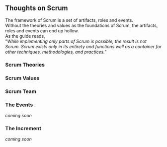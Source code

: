 
## Thoughts on Scrum

The framework of Scrum is a set of artifacts, roles and events.  
Without the theories and values as the foundations of Scrum, the artifacts, roles and events can end up hollow.  
As the guide reads,  
"_While implementing only parts of Scrum is possible, the result is not Scrum. Scrum exists only in its entirety and functions well as a container for other techniques, methodologies, and practices._"

### <Link to="/scrum/the-theories">Scrum Theories</Link>

### <Link to="/scrum/the-values">Scrum Values</Link>

### <Link to="/scrum/the-team">Scrum Team</Link>

### The Events

_coming soon_

### The Increment

_coming soon_
